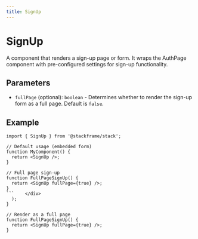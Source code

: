 ```yaml
---
title: SignUp
---
```


# SignUp

A component that renders a sign-up page or form. It wraps the AuthPage component with pre-configured settings for sign-up functionality.

## Parameters

- `fullPage` (optional): `boolean` - Determines whether to render the sign-up form as a full page. Default is `false`.

## Example

```tsx
import { SignUp } from '@stackframe/stack';

// Default usage (embedded form)
function MyComponent() {
  return <SignUp />;
}

// Full page sign-up
function FullPageSignUp() {
  return <SignUp fullPage={true} />;
}
```    </div>
  );
}

// Render as a full page
function FullPageSignUp() {
  return <SignUp fullPage={true} />;
}
```